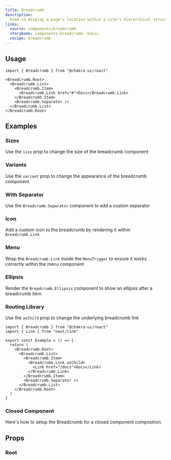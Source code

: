 ```yaml
---
title: Breadcrumb
description:
  Used to display a page's location within a site's hierarchical structure
links:
  source: components/breadcrumb
  storybook: components-breadcrumb--basic
  recipe: breadcrumb
---
```


<ExampleTabs name="breadcrumb-basic" />

## Usage

```tsx
import { Breadcrumb } from "@chakra-ui/react"
```

```tsx
<Breadcrumb.Root>
  <Breadcrumb.List>
    <Breadcrumb.Item>
      <Breadcrumb.Link href="#">Docs</Breadcrumb.Link>
    </Breadcrumb.Item>
    <Breadcrumb.Separator />
  </Breadcrumb.List>
</Breadcrumb.Root>
```

## Examples

### Sizes

Use the `size` prop to change the size of the breadcrumb component

<ExampleTabs name="breadcrumb-with-sizes" />

### Variants

Use the `variant` prop to change the appearance of the breadcrumb component

<ExampleTabs name="breadcrumb-with-variants" />

### With Separator

Use the `Breadcrumb.Separator` component to add a custom separator

<ExampleTabs name="breadcrumb-with-separator" />

### Icon

Add a custom icon to the breadcrumb by rendering it within `Breadcrumb.Link`

<ExampleTabs name="breadcrumb-with-icon" />

### Menu

Wrap the `Breadcrumb.Link` inside the `MenuTrigger` to ensure it works correctly
within the menu component

<ExampleTabs name="breadcrumb-with-menu" />

### Ellipsis

Render the `Breadcrumb.Ellipsis` component to show an ellipsis after a
breadcrumb item

<ExampleTabs name="breadcrumb-with-ellipsis" />

### Routing Library

Use the `asChild` prop to change the underlying breadcrumb link

```tsx
import { Breadcrumb } from "@chakra-ui/react"
import { Link } from "next/link"

export const Example = () => {
  return (
    <Breadcrumb.Root>
      <Breadcrumb.List>
        <Breadcrumb.Item>
          <Breadcrumb.Link asChild>
            <Link href="/docs">Docs</Link>
          </Breadcrumb.Link>
        </Breadcrumb.Item>
        <Breadcrumb.Separator />
      </Breadcrumb.List>
    </Breadcrumb.Root>
  )
}
```

### Closed Component

Here's how to setup the Breadcrumb for a closed component composition.

<ExampleCode name="breadcrumb-closed-component" />

## Props

### Root

<PropTable component="Breadcrumb" part="Root" />
